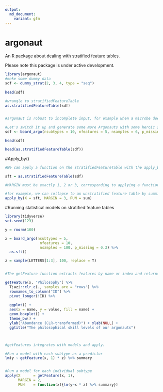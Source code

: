```yaml
---
output:
  md_document:
    variant: gfm
---
```


# argonaut
An R package about dealing with stratified feature tables.

Please note this package is under active development. 

```r
library(argonaut)
#make some dummy data
sdf <- dummy_strat(2, 3, 4, type = "seq")
 
head(sdf)

#wrangle to stratifiedFeatureTable
as.stratifiedFeatureTable(sdf)


#argonaut is robust to incomplete input, for example when a microbe doesn't have a gene. 

#Let's switch it up and generate some more Argonauts with some heroic skills. 
sdf <- board_argo(nsubtypes = 10, nfeatures = 5, nsamples = 6, p_missing = 1/2)

head(sdf)

head(as.stratifiedFeatureTable(sdf))


```

#Apply_by()
```r
#We can apply a function on the stratifiedFeatureTable with the apply_by() function. 

sft = as.stratifiedFeatureTable(sdf)

#MARGIN must be exactly 1, 2 or 3, corresponding to applying a function on all observations (1) per sample, (2) per feature or (3) per subtype.  

#for example, we can collapse to an unstratified feature table by summing all subtypes of the same feature. 
apply_by(X = sft, MARGIN = 3, FUN = sum)

```

#Running statistical models on stratified feature tables
```r
library(tidyverse)
set.seed(123)

y = rnorm(100)

x = board_argo(nsubtypes = 5, 
                nfeatures = 10, 
                nsamples = 100, p_missing = 0.3) %>% 
  as.sft()

z = sample(LETTERS[1:3], 100, replace = T)


#The getFeature function extracts features by name or index and returns a table with each subtype of that feature, per sample. 

getFeature(x, "Philosophy") %>% 
  Tjazi::clr_c(., samples_are = "rows") %>% 
  rownames_to_column("ID") %>% 
  pivot_longer(!ID) %>% 
  
  ggplot() +
  aes(x = name, y = value, fill = name) +
  geom_boxplot() +
  theme_bw() +
  ylab("Abundance (CLR-transformed)") + xlab(NULL) +
  ggtitle("The philosophical skill levels of our argonauts")



#getFeatures integrates with models and apply. 

#Run a model with each subtype as a predictor
lm(y ~ getFeature(x, 1) * z) %>% summary


#Run a model for each individual subtype
apply(X      = getFeature(x, 1), 
      MARGIN = 2, 
      FUN    = function(x){lm(y~x * z) %>% summary})


```